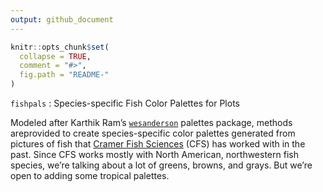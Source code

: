 ```yaml
---
output: github_document
---
```


<!-- README.md is generated from README.Rmd. Please edit that file -->

```r
knitr::opts_chunk$set(
  collapse = TRUE,
  comment = "#>",
  fig.path = "README-"
)
```

`fishpals` : Species-specific Fish Color Palettes for Plots

Modeled after Karthik Ram's [`wesanderson`](https://CRAN.R-project.org/package=wesanderson) palettes package, methods areprovided to create species-specific color palettes generated from pictures of fish that [Cramer Fish Sciences](http://www.fishsciences.net/) (CFS) has worked with in the past. Since CFS works mostly with North American, northwestern fish species, we're talking about a lot of greens, browns, and grays. But we're open to adding some tropical palettes.
